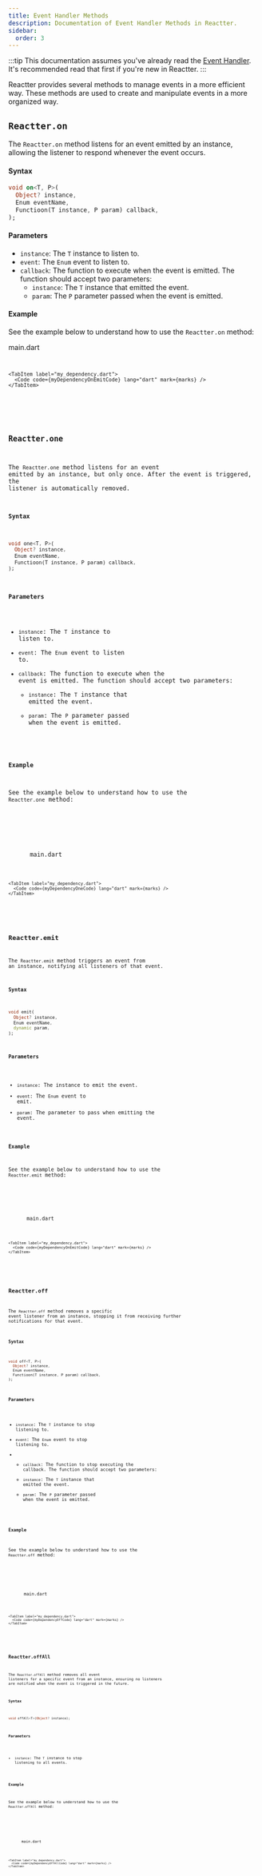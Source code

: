 ```yaml
---
title: Event Handler Methods
description: Documentation of Event Handler Methods in Reactter.
sidebar:
  order: 3
---
```







:::tip
This documentation assumes you've already read the [Event Handler](/reactter/core_concepts/event_handler).
It's recommended read that first if you're new in Reactter.
:::

Reactter provides several methods to manage events in a more efficient way. These methods are used to create and manipulate events in a more organized way.

## <HM>`Reactter.on`</HM>

The <HM>`Reactter.on`</HM> method listens for an event emitted by an instance, allowing the listener to respond whenever the event occurs.

#### Syntax

```dart showLineNumbers=false
void on<T, P>(
  Object? instance,
  Enum eventName,
  Functioon(T instance, P param) callback,
);
```

#### Parameters

- `instance`: The <HT>`T`</HT> instance to listen to.
- `event`: The <HT>`Enum`</HT> event to listen to.
- <HM>`callback`</HM>: The function to execute when the event is emitted. The function should accept two parameters:
  - `instance`: The <HT>`T`</HT> instance that emitted the event.
  - `param`: The <HT>`P`</HT> parameter passed when the event is emitted.

#### Example

See the example below to understand how to use the <HM>`Reactter.on`</HM> method:

<CodeTabs>
  <ZappButton path="examples/event_handler_on_emit"/>

  <Tabs>
    <TabItem>
      <HM single slot="label">main.dart</HM>
      <Code code={mainOnEmitCode} lang="dart" mark={[...marks, {range: "7-11,17-21,24-28,31-35"}]} collapse={["36-70", "72-100"]} />
    </TabItem>

    <TabItem label="my_dependency.dart">
      <Code code={myDependencyOnEmitCode} lang="dart" mark={marks} />
    </TabItem>
  </Tabs>
</CodeTabs>

## <HM>`Reactter.one`</HM>

The <HM>`Reactter.one`</HM> method listens for an event emitted by an instance, but only once. After the event is triggered, the listener is automatically removed.

#### Syntax

```dart showLineNumbers=false
void one<T, P>(
  Object? instance,
  Enum eventName,
  Functioon(T instance, P param) callback,
);
```

#### Parameters

- `instance`: The <HT>`T`</HT> instance to listen to.
- `event`: The <HT>`Enum`</HT> event to listen to.
- <HM>`callback`</HM>: The function to execute when the event is emitted. The function should accept two parameters:
  - `instance`: The <HT>`T`</HT> instance that emitted the event.
  - `param`: The <HT>`P`</HT> parameter passed when the event is emitted.

#### Example

See the example below to understand how to use the <HM>`Reactter.one`</HM> method:

<CodeTabs>
  <ZappButton path="examples/event_handler_one"/>

  <Tabs>
    <TabItem>
      <HM single slot="label">main.dart</HM>
      <Code code={mainOneCode} lang="dart" mark={[...marks, {range: "7-11,17-21,24-28,31-35"}]} collapse={["36-66", "68-100"]} />
    </TabItem>

    <TabItem label="my_dependency.dart">
      <Code code={myDependencyOneCode} lang="dart" mark={marks} />
    </TabItem>
  </Tabs>
</CodeTabs>

## <HM>`Reactter.emit`</HM>

The <HM>`Reactter.emit`</HM> method triggers an event from an instance, notifying all listeners of that event.

#### Syntax

```dart showLineNumbers=false
void emit(
  Object? instance,
  Enum eventName,
  dynamic param,
);
```

#### Parameters

- `instance`: The instance to emit the event.
- `event`: The <HT>`Enum`</HT> event to emit.
- `param`: The parameter to pass when emitting the event.

#### Example

See the example below to understand how to use the <HM>`Reactter.emit`</HM> method:

<CodeTabs>
  <ZappButton path="examples/event_handler_on_emit"/>

  <Tabs>
    <TabItem>
      <HM single slot="label">main.dart</HM>
      <Code code={mainOnEmitCode} lang="dart" mark={[...marks, {range: "52,63,68"}]} collapse={["6-48", "53-60", "69-70", "72-100"]} />
    </TabItem>

    <TabItem label="my_dependency.dart">
      <Code code={myDependencyOnEmitCode} lang="dart" mark={marks} />
    </TabItem>
  </Tabs>
</CodeTabs>

## <HM>`Reactter.off`</HM>

The <HM>`Reactter.off`</HM> method removes a specific event listener from an instance, stopping it from receiving further notifications for that event.

#### Syntax

```dart showLineNumbers=false
void off<T, P>(
  Object? instance,
  Enum eventName,
  Functioon(T instance, P param) callback,
);
```

#### Parameters

- `instance`: The <HT>`T`</HT> instance to stop listening to.
- `event`: The <HT>`Enum`</HT> event to stop listening to.
- - <HM>`callback`</HM>: The function to stop executing the callback. The function should accept two parameters:
  - `instance`: The <HT>`T`</HT> instance that emitted the event.
  - `param`: The <HT>`P`</HT> parameter passed when the event is emitted.

#### Example

See the example below to understand how to use the <HM>`Reactter.off`</HM> method:

<CodeTabs>
  <ZappButton path="examples/event_handler_off"/>

  <Tabs>
    <TabItem>
      <HM single slot="label">main.dart</HM>
      <Code code={mainOffCode} lang="dart" mark={[...marks, {range: "63-67,70,73"}]} collapse={["4-20", "22-61", "74-83", "85-100"]} />
    </TabItem>

    <TabItem label="my_dependency.dart">
      <Code code={myDependencyOffCode} lang="dart" mark={marks} />
    </TabItem>
  </Tabs>
</CodeTabs>

## <HM>`Reactter.offAll`</HM>

The <HM>`Reactter.offAll`</HM> method removes all event listeners for a specific event from an instance, ensuring no listeners are notified when the event is triggered in the future.

#### Syntax

```dart showLineNumbers=false
void offAll<T>(Object? instance);
```

#### Parameters

- `instance`: The <HT>`T`</HT> instance to stop listening to all events.

#### Example

See the example below to understand how to use the <HM>`Reactter.offAll`</HM> method:

<CodeTabs>
  <ZappButton path="examples/event_handler_off_all"/>

  <Tabs>
    <TabItem>
      <HM single slot="label">main.dart</HM>
      <Code code={mainOffAllCode} lang="dart" mark={[...marks, {range: "55,59"}]} collapse={["6-53", "60-75", "77-100"]} />
    </TabItem>

    <TabItem label="my_dependency.dart">
      <Code code={myDependencyOffAllCode} lang="dart" mark={marks} />
    </TabItem>
  </Tabs>
</CodeTabs>